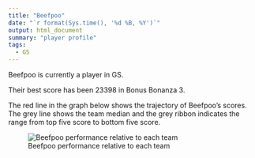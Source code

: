 ```yaml
---
title: "Beefpoo"
date: "`r format(Sys.time(), '%d %B, %Y')`"
output: html_document
summary: "player profile"
tags:
  - GS
---
```


Beefpoo is currently a player in GS.

Their best score has been 23398 in Bonus Bonanza 3.

The red line in the graph below shows the trajectory of Beefpoo's scores. The grey line shows the team median and the grey ribbon indicates the range from top five score to bottom five score.

![Beefpoo performance relative to each team](Beefpoo.jpg)
